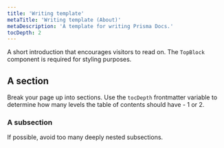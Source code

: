 ```yaml
---	
title: 'Writing template'	
metaTitle: 'Writing template (About)'	
metaDescription: 'A template for writing Prisma Docs.'
tocDepth: 2
---	
```


<TopBlock>

A short introduction that encourages visitors to read on. The `TopBlock` component is required for styling purposes.

</TopBlock>

## A section

Break your page up into sections. Use the `tocDepth` frontmatter variable to determine how many levels the table of contents should have - 1 or 2.

### A subsection

If possible, avoid too many deeply nested subsections.